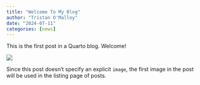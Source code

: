 ```yaml
---
title: "Welcome To My Blog"
author: "Tristan O'Malley"
date: "2024-07-11"
categories: [news]
---
```


This is the first post in a Quarto blog. Welcome!

![](thumbnail.jpg)

Since this post doesn't specify an explicit `image`, the first image in the post will be used in the listing page of posts.
